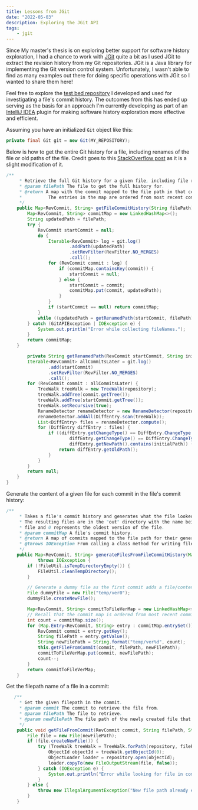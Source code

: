```yaml
---
title: Lessons from JGit
date: "2022-05-03"
description: Exploring the JGit API
tags:
    - jgit
---
```


Since My master's thesis is on exploring better support for software history exploration, I had a chance to work with [JGit](https://www.eclipse.org/jgit/) quite a bit as I used JGit to extract the revision history from my Git repositories. JGit is a Java library for implementing the Git version control system. Unfortunately, I wasn't able to find as many examples out there for doing specific operations with JGit so I wanted to share them here!

Feel free to explore the [test bed repository](https://github.com/Alison-Li/better-git-history) I developed and used for investigating a file's commit history. The outcomes from this has ended up serving as the basis for an approach I'm currently developing as part of an [IntelliJ IDEA](https://www.jetbrains.com/idea/) plugin for making software history exploration more effective and efficient.

Assuming you have an initialized `Git` object like this:

```java
private final Git git = new Git(MY_REPOSITORY);
```

Below is how to get the entire Git history for a file, including renames of the file or old paths of the file.
Credit goes to this [StackOverflow post](https://stackoverflow.com/questions/11471836/how-to-git-log-follow-path-in-jgit-to-retrieve-the-full-history-includi) as it is a slight modification of it.

```java
/**
     * Retrieve the full Git history for a given file, including file renames/old paths.
     * @param filePath The file to get the full history for.
     * @return A map with the commit mapped to the file path in that commit.
     *          The entries in the map are ordered from most recent commit to oldest commit.
     */
    public Map<RevCommit, String> getFileCommitHistory(String filePath) {
        Map<RevCommit, String> commitMap = new LinkedHashMap<>();
        String updatedPath = filePath;
        try {
            RevCommit startCommit = null;
            do {
                Iterable<RevCommit> log = git.log()
                        .addPath(updatedPath)
                        .setRevFilter(RevFilter.NO_MERGES)
                        .call();
                for (RevCommit commit : log) {
                    if (commitMap.containsKey(commit)) {
                        startCommit = null;
                    } else {
                        startCommit = commit;
                        commitMap.put(commit, updatedPath);
                    }
                }
                if (startCommit == null) return commitMap;
            }
            while ((updatedPath = getRenamedPath(startCommit, filePath)) != null);
        } catch (GitAPIException | IOException e) {
            System.out.println("Error while collecting fileNames.");
        }
        return commitMap;
    }

        private String getRenamedPath(RevCommit startCommit, String initialPath) throws IOException, GitAPIException {
        Iterable<RevCommit> allCommitsLater = git.log()
                .add(startCommit)
                .setRevFilter(RevFilter.NO_MERGES)
                .call();
        for (RevCommit commit : allCommitsLater) {
            TreeWalk treeWalk = new TreeWalk(repository);
            treeWalk.addTree(commit.getTree());
            treeWalk.addTree(startCommit.getTree());
            treeWalk.setRecursive(true);
            RenameDetector renameDetector = new RenameDetector(repository);
            renameDetector.addAll(DiffEntry.scan(treeWalk));
            List<DiffEntry> files = renameDetector.compute();
            for (DiffEntry diffEntry : files) {
                if ((diffEntry.getChangeType() == DiffEntry.ChangeType.RENAME ||
                        diffEntry.getChangeType() == DiffEntry.ChangeType.COPY) &&
                        diffEntry.getNewPath().contains(initialPath)) {
                    return diffEntry.getOldPath();
                }
            }
        }
        return null;
    }
}
```

Generate the content of a given file for each commit in the file's commit history:

```java
/**
     * Takes a file's commit history and generates what the file looked like for each commit.
     * The resulting files are in the "out" directory with the name being "ver#.java" where # is the version of the
     * file and 0 represents the oldest version of the file.
     * @param commitMap A file's commit history.
     * @return A map of commits mapped to the file path for their generated file versions.
     * @throws IOException From calling a class method for writing files.
     */
    public Map<RevCommit, String> generateFilesFromFileCommitHistory(Map<RevCommit, String> commitMap)
            throws IOException {
        if (!FileUtil.isTempDirectoryEmpty()) {
            FileUtil.cleanTempDirectory();
        }

        // Generate a dummy file as the first commit adds a file/content to a file.
        File dummyFile = new File("temp/ver0");
        dummyFile.createNewFile();

        Map<RevCommit, String> commitToFileVerMap = new LinkedHashMap<>();
        // Recall that the commit map is ordered from most recent commit to oldest.
        int count = commitMap.size();
        for (Map.Entry<RevCommit, String> entry : commitMap.entrySet()) {
            RevCommit commit = entry.getKey();
            String filePath = entry.getValue();
            String newFilePath = String.format("temp/ver%d", count);
            this.getFileFromCommit(commit, filePath, newFilePath);
            commitToFileVerMap.put(commit, newFilePath);
            count--;
        }
        return commitToFileVerMap;
    }
```

Get the filepath name of a file in a commit:

```java
   /**
     * Get the given filepath in the commit.
     * @param commit The commit to retrieve the file from.
     * @param filePath The file to retrieve.
     * @param newFilePath The file path of the newly created file that will store the contents of the retrieved file.
     */
    public void getFileFromCommit(RevCommit commit, String filePath, String newFilePath) throws IOException {
        File file = new File(newFilePath);
        if (file.createNewFile()) {
            try (TreeWalk treeWalk = TreeWalk.forPath(repository, filePath, commit.getTree())) {
                ObjectId objectId = treeWalk.getObjectId(0);
                ObjectLoader loader = repository.open(objectId);
                loader.copyTo(new FileOutputStream(file, false));
            } catch (IOException e) {
                System.out.println("Error while looking for file in commit");
            }
        } else {
            throw new IllegalArgumentException("New file path already exists. Please try another file path to store the result in.");
        }
    }
```